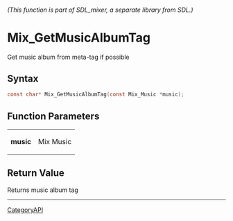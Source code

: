 ====== (This function is part of SDL_mixer, a separate library from SDL.) ======
= Mix_GetMusicAlbumTag =

Get music album from meta-tag if possible 

== Syntax ==

<syntaxhighlight lang='c'>
const char* Mix_GetMusicAlbumTag(const Mix_Music *music);
</syntaxhighlight>

== Function Parameters ==

{|
|'''music'''
|Mix Music
|}

== Return Value ==

Returns music album tag

----
[[CategoryAPI]]


